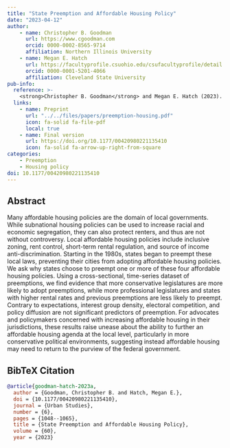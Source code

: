 ```yaml
---
title: "State Preemption and Affordable Housing Policy"
date: "2023-04-12"
author: 
    - name: Christopher B. Goodman
      url: https://www.cgoodman.com
      orcid: 0000-0002-8565-9714
      affiliation: Northern Illinois University
    - name: Megan E. Hatch
      url: https://facultyprofile.csuohio.edu/csufacultyprofile/detail.cfm?FacultyID=m_e_hatch
      orcid: 0000-0001-5201-4066
      affiliation: Cleveland State University
pub-info:
  reference: >-
    <strong>Christopher B. Goodman</strong> and Megan E. Hatch (2023). “State Preemption and Affordable Housing Policy,” <em>Urban Studies</em>, 60 (6): 1048-1065, doi: <a href="https://doi.org/10.1177/00420980221135410"><code>10.1177/00420980221135410</code></a>
  links:
    - name: Preprint
      url: "../../files/papers/preemption-housing.pdf"
      icon: fa-solid fa-file-pdf
      local: true
    - name: Final version
      url: https://doi.org/10.1177/00420980221135410 
      icon: fa-solid fa-arrow-up-right-from-square
categories:
    - Preemption
    - Housing policy
doi: 10.1177/00420980221135410
---
```


## Abstract 
Many affordable housing policies are the domain of local governments. While subnational housing policies can be used to increase racial and economic segregation, they can also protect renters, and thus are not without controversy. Local affordable housing policies include inclusive zoning, rent control, short-term rental regulation, and source of income anti-discrimination. Starting in the 1980s, states began to preempt these local laws, preventing their cities from adopting affordable housing policies. We ask why states choose to preempt one or more of these four affordable housing policies. Using a cross-sectional, time-series dataset of preemptions, we find evidence that more conservative legislatures are more likely to adopt preemptions, while more professional legislatures and states with higher rental rates and previous preemptions are less likely to preempt. Contrary to expectations, interest group density, electoral competition, and policy diffusion are not significant predictors of preemption. For advocates and policymakers concerned with increasing affordable housing in their jurisdictions, these results raise unease about the ability to further an affordable housing agenda at the local level, particularly in more conservative political environments, suggesting instead affordable housing may need to return to the purview of the federal government.

## BibTeX Citation
```bib
@article{goodman-hatch-2023a,
  author = {Goodman, Christopher B. and Hatch, Megan E.},
  doi = {10.1177/00420980221135410},
  journal = {Urban Studies},
  number = {6},
  pages = {1048--1065},
  title = {State Preemption and Affordable Housing Policy},
  volume = {60},
  year = {2023}
```